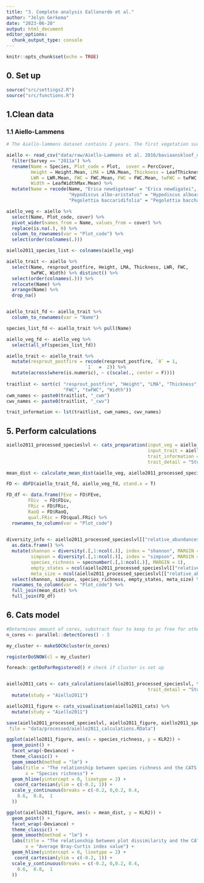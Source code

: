 ```yaml
---
title: "3. Complete analysis Eallonardo et al."
author: "Jelyn Gerkema"
date: "2023-06-20"
output: html_document
editor_options: 
  chunk_output_type: console
---
```


```r
knitr::opts_chunk$set(echo = TRUE)

```

## 0. Set up
```r
source("src/settings2.R")
source("src/functions.R")

```

## 1.Clean data


### 1.1 Aiello-Lammens 
```r
# The Aiello-lammens dataset contains 2 years. The first vegetation survey was done in 1992. The second one in 2011. In 2011, they did two plots per location to account for differences caused by slight differences in the location. I will analyse the data separately. 

aiello <- read_csv("data/raw/Aiello-Lammens et al. 2016/baviaanskloof_data_dryad.csv") %>%
  filter(Survey == "2011a") %>%
  rename(Name = Species, Plot_code = Plot,  cover = PercCover,
         Height = Height.Mean, LMA = LMA.Mean, Thickness = LeafThickness.Mean,
         LWR = LWR.Mean, FWC = FWC.Mean, FWC = FWC.Mean, twFWC = twFWC.Mean,
         Width = LeafWidthMax.Mean) %>%
  mutate(Name = recode(Name, "Erica newdigateae" = "Erica newdigatei",
                       "Hypodiscus albo-aristatus" = "Hypodiscus alboaristatus",
                       "Pegolettia baccaridifolia" = "Pegolettia baccharidifolia"))

aiello_veg <- aiello %>%
  select(Name, Plot_code, cover) %>%
  pivot_wider(names_from = Name, values_from = cover) %>%
  replace(is.na(.), 0) %>%
  column_to_rownames(var = "Plot_code") %>%
  select(order(colnames(.)))

aiello2011_species_list <- colnames(aiello_veg)

aiello_trait <- aiello %>%
  select(Name, resprout_postfire, Height, LMA, Thickness, LWR, FWC,
         twFWC, Width) %>% distinct() %>%
  select(order(colnames(.))) %>%
  relocate(Name) %>%
  arrange(Name) %>%
  drop_na()


aiello_trait_fd <- aiello_trait %>%
  column_to_rownames(var = "Name") 

species_list_fd <- aiello_trait %>% pull(Name)

aiello_veg_fd <- aiello_veg %>%
  select(all_of(species_list_fd))

aiello_trait <- aiello_trait %>%
  mutate(resprout_postfire = recode(resprout_postfire, `0` = 1,
                             `1`  =  2)) %>%
  mutate(across(where(is.numeric), ~ c(scale(., center = F)))) 
  
traitlist <- sort(c( "resprout_postfire", "Height", "LMA", "Thickness", "LWR", 
                     "FWC", "twFWC", "Width"))
cwm_names <- paste0(traitlist, "_cwm")
cwv_names <- paste0(traitlist, "_cwv")

trait_information <- lst(traitlist, cwm_names, cwv_names)

``` 


## 5. Perform calculations
```r

aiello2011_processed_specieslvl <- cats_preparation(input_veg = aiello_veg, 
                                                    input_trait = aiello_trait, cutoff_value =  0.8, 
                                                    trait_information = trait_information,
                                                    trait_detail = "Study")

mean_dist <- calculate_mean_dist(aiello_veg, aiello2011_processed_specieslvl)

FD <- dbFD(aiello_trait_fd, aiello_veg_fd, stand.x = T)

FD_df <- data.frame(FEve = FD$FEve,
        FDiv  = FD$FDiv,
        FRic = FD$FRic,
        RaoQ = FD$RaoQ,
        qual.FRic = FD$qual.FRic) %>%
  rownames_to_column(var = "Plot_code")
  

diversity_info <- aiello2011_processed_specieslvl[["relative_abundances"]][["matrix4traits_prop"]] %>% 
  as.data.frame() %>% 
  mutate(shannon = diversity(.[,1:ncol(.)], index = "shannon", MARGIN = 1, base = exp(1)),
         simpson = diversity(.[,1:ncol(.)], index = "simpson", MARGIN = 1, base =exp(1)),
         species_richness = specnumber(.[,1:ncol(.)], MARGIN = 1),
         empty_states = ncol(aiello2011_processed_specieslvl[["relative_abundances"]][["matrix4traits_prop"]]) - species_richness,
         meta_size = ncol(aiello2011_processed_specieslvl[["relative_abundances"]][["matrix4traits_prop"]])) %>%
  select(shannon, simpson, species_richness, empty_states, meta_size) %>% # base = exp(1) gives the shannon index a log e base
  rownames_to_column(var = "Plot_code") %>% 
  full_join(mean_dist) %>%
  full_join(FD_df)

```



## 6. Cats model
```r

#Determines amount of cores, substract four to keep to pc free for other processes.
n_cores <- parallel::detectCores() - 5 

my_cluster <- makeSOCKcluster(n_cores)

registerDoSNOW(cl = my_cluster)

foreach::getDoParRegistered() # check if cluster is set up


aiello2011_cats <- cats_calculations(aiello2011_processed_specieslvl, trait_information,
                                                    trait_detail = "Study") %>%
  mutate(study = "Aiello2011")

aiello2011_figure <- cats_visualisation(aiello2011_cats) %>%
  mutate(study = "Aiello2011")

save(aiello2011_processed_specieslvl, aiello2011_figure, aiello2011_species_list, aiello2011_cats,
 file = "data/processed/aiello2011_calculations.RData")

ggplot(aiello2011_figure, aes(x = species_richness, y = KLR2)) +
  geom_point() +
  facet_wrap(~Deviance) + 
  theme_classic() +
  geom_smooth(method = "lm") + 
  labs(title = "The relationship between species richness and the CATS decomposition - Aiello-Lammers et al. 2016 (2011)",
       x = "Species richness") +
  geom_hline(yintercept = 0, linetype = 2) +
   coord_cartesian(ylim = c(-0.2, 1)) +
  scale_y_continuous(breaks = c(-0.2, 0,0.2, 0.4, 
    0.6,  0.8,  1
  )) 

ggplot(aiello2011_figure, aes(x = mean_dist, y = KLR2)) +
  geom_point() +
  facet_wrap(~Deviance) + 
  theme_classic() +
  geom_smooth(method = "lm") + 
  labs(title = "The relationship between plot dissimilarity and the CATS decomposition - Aiello-Lammers et al. 2016 (2011)",
       x = "Average Bray-Curtis index value") +
  geom_hline(yintercept = 0, linetype = 2) +
   coord_cartesian(ylim = c(-0.2, 1)) +
  scale_y_continuous(breaks = c(-0.2, 0,0.2, 0.4, 
    0.6,  0.8,  1
  )) 






``` 